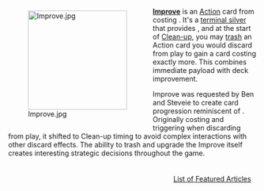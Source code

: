 <div style="float: left; margin: 0.5em 0.9em 0.4em 0;">[[File:Improve.jpg|200px]]</div>

'''[[Improve]]''' is an [[Action]] card from {{Set|Renaissance}} costing {{Cost|3}}. It's a [[terminal silver]] that provides {{Costplus|2}}, and at the start of [[Clean-up]], you may [[trash]] an Action card you would discard from play to gain a card costing exactly {{Cost|1}} more. This combines immediate payload with deck improvement.

Improve was requested by Ben and Steveie to create card progression reminiscent of {{Card|Procession}}. Originally costing {{Cost|4}} and triggering when discarding from play, it shifted to Clean-up timing to avoid complex interactions with other discard effects. The ability to trash and upgrade the Improve itself creates interesting strategic decisions throughout the game.

<div style="float: right; margin: 0.5em 0.9em 0.4em 0;">[[List of Featured Articles]]</div>
